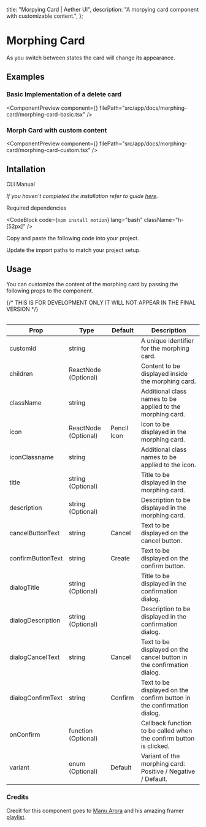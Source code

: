   title: "Morpying Card | Aether UI",
  description: "A morpying card component with customizable content.",
};


# Morphing Card

As you switch between states the card will change its appearance.

## Examples

### Basic Implementation of a delete card

<ComponentPreview
  component={<MorphingCardBasic />}
  filePath="src/app/docs/morphing-card/morphing-card-basic.tsx"
/>

### Morph Card with custom content

<ComponentPreview
  component={<MorphingCardCustom />}
  filePath="src/app/docs/morphing-card/morphing-card-custom.tsx"
/>

## Intallation

<Tabs defaultValue="cli">

<TabsList>
  <TabsTrigger value="cli">CLI</TabsTrigger>
  <TabsTrigger value="manual">Manual</TabsTrigger>
</TabsList>

<TabsContent value="cli">

<InstallationCli value="morphing-card" />

</TabsContent>

<TabsContent value="manual">

<Steps>

<Step> _If you haven't completed the installation refer to guide [here](/docs/installation)._</Step>

<Step>Required dependencies</Step>

<CodeBlock code={`npm install motion`} lang="bash" className="h-[52px]" />

<Step>Copy and paste the following code into your project.</Step>

<CodeBlock filePath="src/content/morphing-card.tsx" />

<Step>Update the import paths to match your project setup.</Step>

</Steps>

</TabsContent>

</Tabs>

## Usage

You can customize the content of the morphing card by passing the following props to the component.

<Table data={{
  headers: ["Prop", "Type", "Default", "Description"],
  rows: [
    ["customId", "string", "", "A unique identifier for the morphing card."],
    ["children", "ReactNode (Optional)", "", "Content to be displayed inside the morphing card."],
    ["className", "string", "", "Additional class names to be applied to the morphing card."],
    ["icon", "ReactNode (Optional)", "Pencil Icon", "Icon to be displayed in the morphing card."],
    ["iconClassname", "string", "", "Additional class names to be applied to the icon."],
    ["title", "string (Optional)", "", "Title to be displayed in the morphing card."],
    ["description", "string (Optional)", "", "Description to be displayed in the morphing card."],
    ["cancelButtonText", "string", "Cancel", "Text to be displayed on the cancel button."],
    ["confirmButtonText", "string", "Create", "Text to be displayed on the confirm button."],
    ["dialogTitle", "string (Optional)", "", "Title to be displayed in the confirmation dialog."],
    ["dialogDescription", "string (Optional)", "", "Description to be displayed in the confirmation dialog."],
    ["dialogCancelText", "string", "Cancel", "Text to be displayed on the cancel button in the confirmation dialog."],
    ["dialogConfirmText", "string", "Confirm", "Text to be displayed on the confirm button in the confirmation dialog."],
    ["onConfirm", "function (Optional)", "", "Callback function to be called when the confirm button is clicked."],
    ["variant", "enum (Optional)", "Default", "Variant of the morphing card: Positive | Negative | Default."],
  ],
}}>
{/* THIS IS FOR DEVELOPMENT ONLY IT WILL NOT APPEAR IN THE FINAL VERSION */}

| Prop              | Type                 | Default     | Description                                                            |
| ----------------- | -------------------- | ----------- | ---------------------------------------------------------------------- |
| customId          | string               |             | A unique identifier for the morphing card.                             |
| children          | ReactNode (Optional) |             | Content to be displayed inside the morphing card.                      |
| className         | string               |             | Additional class names to be applied to the morphing card.             |
| icon              | ReactNode (Optional) | Pencil Icon | Icon to be displayed in the morphing card.                             |
| iconClassname     | string               |             | Additional class names to be applied to the icon.                      |
| title             | string (Optional)    |             | Title to be displayed in the morphing card.                            |
| description       | string (Optional)    |             | Description to be displayed in the morphing card.                      |
| cancelButtonText  | string               | Cancel      | Text to be displayed on the cancel button.                             |
| confirmButtonText | string               | Create      | Text to be displayed on the confirm button.                            |
| dialogTitle       | string (Optional)    |             | Title to be displayed in the confirmation dialog.                      |
| dialogDescription | string (Optional)    |             | Description to be displayed in the confirmation dialog.                |
| dialogCancelText  | string               | Cancel      | Text to be displayed on the cancel button in the confirmation dialog.  |
| dialogConfirmText | string               | Confirm     | Text to be displayed on the confirm button in the confirmation dialog. |
| onConfirm         | function (Optional)  |             | Callback function to be called when the confirm button is clicked.     |
| variant           | enum (Optional)      | Default     | Variant of the morphing card: Positive / Negative / Default.           |

</Table>

### Credits

Credit for this component goes to [Manu Arora](https://x.com/mannupaaji) and his amazing framer [playlist](https://dub.sh/mannupaajiyt?medium=aetherui).

<PrevNextBtn current="morphing-card" />
